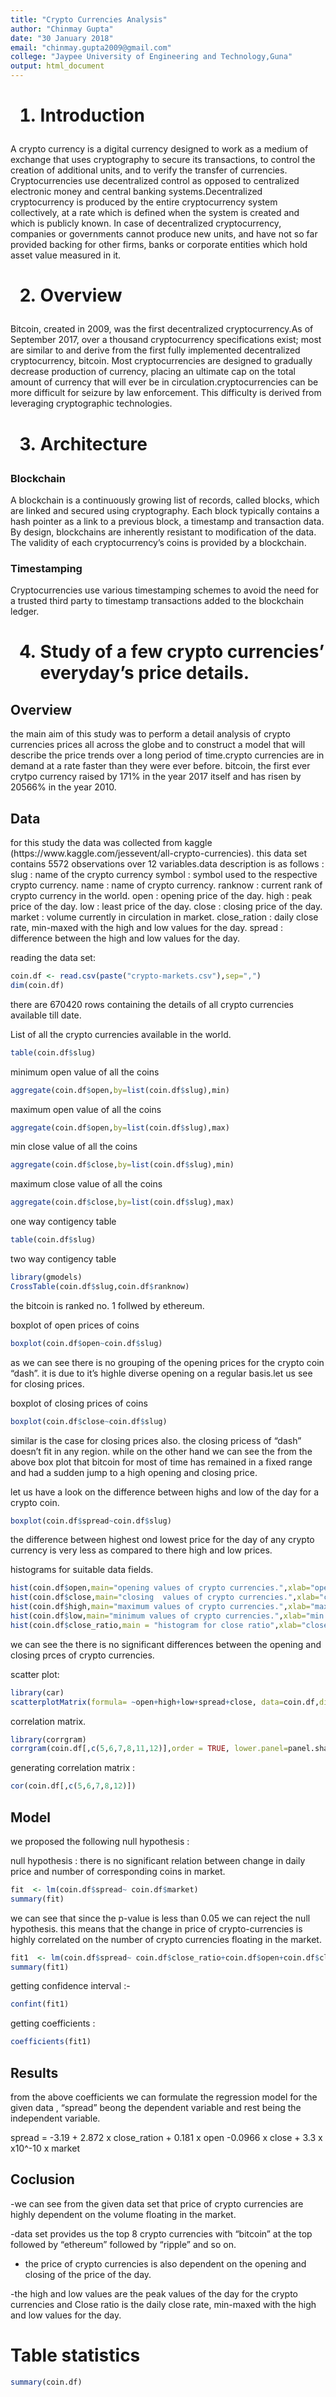 ---
title: "Crypto Currencies Analysis"
author: "Chinmay Gupta"
date: "30 January 2018"
email: "chinmay.gupta2009@gmail.com"
college: "Jaypee University of Engineering and Technology,Guna"
output: html_document
---
<h1> 1. Introduction </h1>

A crypto currency is a digital currency designed to work as a medium of exchange that uses cryptography to secure its transactions, to control the creation of additional units, and to verify the transfer of currencies.  Cryptocurrencies use decentralized control as opposed to centralized electronic money and central banking systems.Decentralized cryptocurrency is produced by the entire cryptocurrency system collectively, at a rate which is defined when the system is created and which is publicly known. In case of decentralized cryptocurrency, companies or governments cannot produce new units, and have not so far provided backing for other firms, banks or corporate entities which hold asset value measured in it. 


<h1> 2. Overview </h1>

Bitcoin, created in 2009, was the first decentralized cryptocurrency.As of September 2017, over a thousand cryptocurrency specifications exist; most are similar to and derive from the first fully implemented decentralized cryptocurrency, bitcoin. Most cryptocurrencies are designed to gradually decrease production of currency, placing an ultimate cap on the total amount of currency that will ever be in circulation.cryptocurrencies can be more difficult for seizure by law enforcement. This difficulty is derived from leveraging cryptographic technologies.

<h1> 3. Architecture </h1>

<h3> Blockchain </h3>

A blockchain is a continuously growing list of records, called blocks, which are linked and secured using cryptography. Each block typically contains a hash pointer as a link to a previous block, a timestamp and transaction data. By design, blockchains are inherently resistant to modification of the data. The validity of each cryptocurrency's coins is provided by a blockchain.

<h3> Timestamping</h3>
Cryptocurrencies use various timestamping schemes to avoid the need for a trusted third party to timestamp transactions added to the blockchain ledger.



<h1> 4. Study of a few crypto currencies' everyday's price details. </h1> 
 
 <h2> Overview </h2>
 
 the main aim of this study was to perform a detail analysis of crypto currencies prices all across the globe and to construct a model that will describe the price trends over a long period of time.crypto currencies are in demand at a rate faster than they were ever before. bitcoin, the first ever crytpo currency raised by 171% in the year 2017 itself and has risen by 20566% in the year 2010.
 
 <h2> Data </h2>
  for this study  the data was collected from kaggle (https://www.kaggle.com/jessevent/all-crypto-currencies).
  this data set contains 5572 observations over 12 variables.data description is as follows :
  slug         : name of the crypto currency
  symbol       : symbol used to the respective crypto currency.
  name         : name of crypto currency.
  ranknow      : current rank of crypto currency in the world.
  open         : opening price of the day.
  high         : peak price of the day.
  low          : least price of the day.
  close        : closing price of the day.
  market       : volume currently in circulation in market.
  close_ration : daily close rate, min-maxed with the high and low values for the day.
  spread       : difference between the high and low values for the day.
  

reading the data set:
```{r}
coin.df <- read.csv(paste("crypto-markets.csv"),sep=",")
dim(coin.df)
```
there are 670420 rows containing the details of all crypto currencies available till date.

List of all the crypto currencies available in the world.
 
```{r}
table(coin.df$slug)
```

minimum open value of all the coins

```{r}
aggregate(coin.df$open,by=list(coin.df$slug),min)
```


maximum open value of all the coins

```{r}
aggregate(coin.df$open,by=list(coin.df$slug),max)
```


min close value of all the coins

```{r}
aggregate(coin.df$close,by=list(coin.df$slug),min)
```


maximum close value of all the coins

```{r}
aggregate(coin.df$close,by=list(coin.df$slug),max)

```

one way contigency table
```{r}
table(coin.df$slug)
```


two way contigency table
```{r}
library(gmodels)
CrossTable(coin.df$slug,coin.df$ranknow)
```
the bitcoin is ranked no. 1 follwed by ethereum.

boxplot of open prices of coins
```{r}
boxplot(coin.df$open~coin.df$slug)
```
as we can see there is no grouping of the opening prices for the crypto coin "dash". it is due to it's highle diverse opening on a regular basis.let us see for closing prices.


boxplot of closing prices of coins
```{r}
boxplot(coin.df$close~coin.df$slug)
```
similar is the case for closing prices also. the closing pricess of "dash" doesn't fit in any region. while on the other hand we can see the from the above box plot that bitcoin for most of time has remained in a fixed range and had a sudden jump to a high opening and closing price.


 let us have a look on the difference between highs and low of the day for a crypto coin.
```{r}
boxplot(coin.df$spread~coin.df$slug)
```
 the difference between highest ond lowest price for the day of any crypto currency is very less as compared to there high and low prices.
 
 
 histograms for suitable data fields.
```{r}
hist(coin.df$open,main="opening values of crypto currencies.",xlab="open",ylab = "no. of time.")
hist(coin.df$close,main="closing  values of crypto currencies.",xlab="close",ylab = "no. of time.")
hist(coin.df$high,main="maximum values of crypto currencies.",xlab="max value",ylab = "no. of time.")
hist(coin.df$low,main="minimum values of crypto currencies.",xlab="min value",ylab = "no. of time.")
hist(coin.df$close_ratio,main = "histogram for close ratio",xlab="close_ratio")
```
 
we can see the there is no significant differences between the opening and closing prces of crypto currencies.





scatter plot:
```{r}
library(car)
scatterplotMatrix(formula= ~open+high+low+spread+close, data=coin.df,diagonal="histogram",cex=0.1)
```


correlation matrix.

```{r}
library(corrgram)
corrgram(coin.df[,c(5,6,7,8,11,12)],order = TRUE, lower.panel=panel.shade,upper.panel=panel.pie, text.panel=panel.txt)
```


generating correlation matrix :
```{r}
cor(coin.df[,c(5,6,7,8,12)])
```
 <h2> Model </h2>

we proposed the following null hypothesis :

null hypothesis : there is no significant relation between change in daily price and number of corresponding coins in market.

```{r}
fit  <- lm(coin.df$spread~ coin.df$market)
summary(fit)
```
we can see that since the p-value is less than 0.05 we can reject the null hypothesis. this means that the change in price of crypto-currencies is highly correlated on the number of crypto currencies floating in the market.

```{r}
fit1  <- lm(coin.df$spread~ coin.df$close_ratio+coin.df$open+coin.df$close+coin.df$market)
summary(fit1)
```

getting confidence interval :-

```{r}
confint(fit1)
```

getting coefficients :

```{r}
coefficients(fit1)
```


 <h2> Results </h2>
 
from the above coefficients we can formulate the regression model for the given data , "spread" beong the dependent variable and rest being the independent variable.

spread = -3.19 + 2.872 x close_ration + 0.181 x open -0.0966 x close + 3.3 x x10^-10 x market



 <h2> Coclusion </h2>

-we can see from the given data set that price of crypto currencies are highly dependent on the volume floating in the market. 

-data set provides us the top 8 crypto currencies with "bitcoin" at the top followed by "ethereum" followed by "ripple" and so on.


- the price of crypto currencies is also dependent on the opening and closing of the price of the day.

-the high and low values are the peak values of the day for the crypto currencies and Close ratio is the daily close rate, min-maxed with the high and low values for the day.



<h1> Table statistics </h1>

```{r}
summary(coin.df)
```



